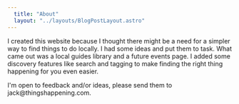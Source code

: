 ```yaml
---
  title: "About"
  layout: "../layouts/BlogPostLayout.astro"
---
```


<div>
  <div>
    <OptimizedImage height={300} width={300}  src="/images/jb-about.webp" alt="author about photo" />
    <p class="pb-5">
      I created this website because I thought there might be a need for a simpler way to find things to do locally. I had some ideas and put them to task. What came out was a local guides library and a future events page. I added some discovery features like search and tagging to make finding the right thing happening for you even easier.
    </p>
    <p style="display: block;" class="pt-10">
      I'm open to feedback and/or ideas, please send them to jack@thingshappening.com.
    </p>
  </div>
</div>